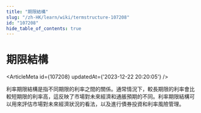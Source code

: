 ```yaml
---
title: "期限結構"
slug: "/zh-HK/learn/wiki/termstructure-107208"
id: "107208"
hide_table_of_contents: true
---
```



# 期限結構

<ArticleMeta id={107208} updatedAt={'2023-12-22 20:20:05'} />
<div className='border-solid border-b border-t-0 my-4 border-[var(--ifm-color-gray-300)]' />

利率期限結構是指不同期限的利率之間的關係。通常情況下，較長期限的利率會比較短期限的利率高，這反映了市場對未來經濟和通脹預期的不同。利率期限結構可以用來評估市場對未來經濟狀況的看法，以及進行債券投資和利率風險管理。
